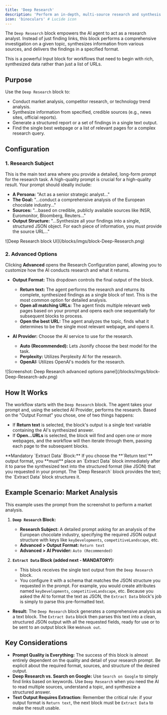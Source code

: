 ```yaml
---
title: 'Deep Research'
description: 'Perform an in-depth, multi-source research and synthesis task based on a detailed prompt, using a selected AI provider.'
icon: 'binoculars' # Lucide icon
---
```


The `Deep Research` block empowers the AI agent to act as a research analyst. Instead of just finding links, this block performs a comprehensive investigation on a given topic, synthesizes information from various sources, and delivers the findings in a specified format.

This is a powerful Input block for workflows that need to begin with rich, synthesized data rather than just a list of URLs.

## Purpose

Use the `Deep Research` block to:

* Conduct market analysis, competitor research, or technology trend analysis.
* Synthesize information from specified, credible sources (e.g., news sites, official reports).
* Generate a structured report or a set of findings in a single text output.
* Find the single best webpage or a list of relevant pages for a complex research query.

## Configuration

### 1. Research Subject

This is the main text area where you provide a detailed, long-form prompt for the research task. A high-quality prompt is crucial for a high-quality result. Your prompt should ideally include:
* **A Persona:** "Act as a senior strategic analyst..."
* **The Goal:** "...conduct a comprehensive analysis of the European chocolate industry..."
* **Sources:** "...based on credible, publicly available sources like INSR, Euromonitor, Bloomberg, Reuters..."
* **Output Structure:** "...Synthesize all your findings into a single, structured JSON object. For each piece of information, you must provide the source URL..."

<Frame caption="Screenshot: Deep Research block configuration showing the query.">
  ![Deep Research block UI](/blocks/imgs/block-Deep-Research.png)
</Frame>

### 2. Advanced Options

Clicking **Advanced** opens the Research Configuration panel, allowing you to customize how the AI conducts research and what it returns.

* **Output Format:** This dropdown controls the final output of the block.
    * **Return text:** The agent performs the research and returns its complete, synthesized findings as a single block of text. This is the most common option for detailed analysis.
    * **Open all matching URLs:** The agent finds multiple relevant web pages based on your prompt and opens each one sequentially for subsequent blocks to process.
    * **Open the best URL:** The agent analyzes the topic, finds what it determines to be the single most relevant webpage, and opens it.

* **AI Provider:** Choose the AI service to use for the research.
    * **Auto (Recommended):** Lets Jsonify choose the best model for the task.
    * **Perplexity:** Utilizes Perplexity AI for the research.
    * **OpenAI:** Utilizes OpenAI's models for the research.

<Frame caption="Screenshot: Deep Research advanced options panel.">
  ![Screenshot: Deep Research advanced options panel](/blocks/imgs/block-Deep-Research-adv.png)
</Frame>

## How It Works

The workflow starts with the `Deep Research` block. The agent takes your prompt and, using the selected AI Provider, performs the research. Based on the "Output Format" you chose, one of two things happens:
* If **Return text** is selected, the block's output is a single text variable containing the AI's synthesized answer.
* If **Open...URLs** is selected, the block will find and open one or more webpages, and the workflow will then iterate through them, passing each page to the subsequent blocks.

<Note>
**Mandatory `Extract Data` Block:** If you choose the **`Return text`** output format, you **must** place an `Extract Data` block immediately after it to parse the synthesized text into the structured format (like JSON) that you requested in your prompt. The `Deep Research` block provides the text; the `Extract Data` block structures it.
</Note>

## Example Scenario: Market Analysis

This example uses the prompt from the screenshot to perform a market analysis.

1.  **`Deep Research` Block:**
    * **Research Subject:** A detailed prompt asking for an analysis of the European chocolate industry, specifying the required JSON output structure with keys like `keyDevelopments`, `competitiveLandscape`, etc.
    * **Advanced > Output Format:** `Return text`
    * **Advanced > AI Provider:** `Auto (Recommended)`

2.  **`Extract Data` Block (added next - MANDATORY):**
    * This block receives the single text output from the `Deep Research` block.
    * You configure it with a schema that matches the JSON structure you requested in the prompt. For example, you would create attributes named `keyDevelopments`, `competitiveLandscape`, etc. Because you asked the AI to format the text as JSON, the `Extract Data` block's job is simply to parse this pre-formatted text.

* **Result:** The `Deep Research` block generates a comprehensive analysis as a text block. The `Extract Data` block then parses this text into a clean, structured JSON output with all the requested fields, ready for use or to be sent to an output block like `Webhook out`.

## Key Considerations

* **Prompt Quality is Everything:** The success of this block is almost entirely dependent on the quality and detail of your research prompt. Be explicit about the required format, sources, and structure of the desired output.
* **Deep Research vs. Search on Google:** Use `Search on Google` to simply find links based on keywords. Use `Deep Research` when you need the AI to read multiple sources, understand a topic, and synthesize a structured answer.
* **Text Output Requires Extraction:** Remember the critical rule: if your output format is `Return text`, the next block must be `Extract Data` to make the result usable.